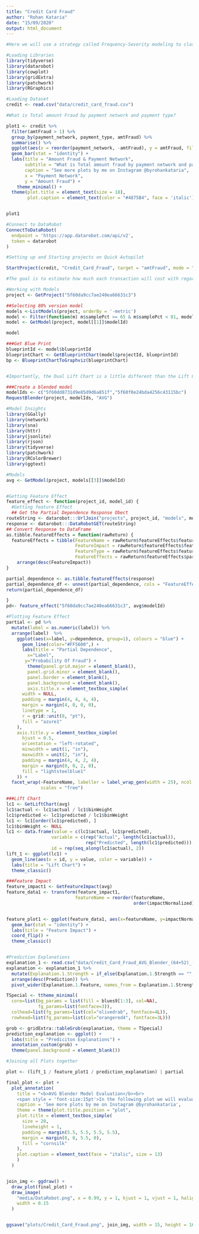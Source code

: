 ```yaml
---
title: "Credit Card Fraud"
author: "Rohan Kataria"
date: "15/09/2020"
output: html_document
---
```


```r

#Here we will use a strategy called Frequency-Severity modeling to classify fraudulent credit card transactions.

#Loading Libraries
library(tidyverse)
library(datarobot)
library(cowplot)
library(gridExtra)
library(patchwork)
library(RGraphics)

#Loading Dataset
credit <- read.csv("data/credit_card_fraud.csv")

```

```r
#What is Total amount Fraud by payment network and payment type?

plot1 <- credit %>%
  filter(amtFraud > 1) %>%
  group_by(payment_network, payment_type, amtFraud) %>%
  summarise() %>% 
  ggplot(aes(x = reorder(payment_network, -amtFraud), y = amtFraud, fill=payment_type)) +
  geom_bar(stat = "identity") +
  labs(title = "Amount Fraud & Payment Network",
       subtitle = "What is Total amount fraud by payment network and payment type?",
       caption = "See more plots by me on Instagram @byrohankataria",
       x = "Payment Network",
       y = "Amount Fraud") +
    theme_minimal() +
  theme(plot.title = element_text(size = 18),
        plot.caption = element_text(color = "#4875B4", face = 'italic'))


plot1
```

```r
#Connect to DataRobot
ConnectToDataRobot(
  endpoint = 'https://app.datarobot.com/api/v2',
  token = datarobot
)

#Setting up and Starting projects on Quick Autopilot

StartProject(credit, "Credit_Card_Fraud", target = "amtFraud", mode = "quick", workerCount = 8)
```
```r
#The goal is to estimate how much each transaction will cost with regard to fraud. This is a regression problem.

#Working with Models
project <- GetProject("5f60da9cc7ae240ea66631c3")

##Selecting 80% version model
models <-ListModels(project, orderBy = '-metric')
model <- Filter(function(m) m$samplePct >= 65 & m$samplePct < 81, models)
model <- GetModel(project, model[[1]]$modelId)

model

###Get Blue Print
blueprintId <- model$blueprintId
blueprintChart <- GetBlueprintChart(model$projectId, blueprintId)
bp <- BlueprintChartToGraphviz(blueprintChart)


#Importantly, the Dual Lift Chart is a little different than the Lift Chart.  In the Dual Lift Chart the X-axis is sorted by the difference in the predictions of both models. So the greater the space between the blue and yellow lines, the higher they differ in predictions. 

###Create a blended model
modelIds <- c("5f60dd8731d9e85d9d6a851f","5f60f0e24bda4256c43115bc")
RequestBlender(project, modelIds, "AVG")


```
```r
#Model Insights
library(GGally)
library(network)
library(sna)
library(httr)
library(jsonlite)
library(rjson)
library(tidyverse)
library(patchwork)
library(RColorBrewer)
library(ggtext)

#Models
avg <- GetModel(project, models[[3]]$modelId)


#Getting Feature Effect
feature_effect <- function(project_id, model_id) {
  #Getting feature Effect
  ## Get the Partial Dependence Response Obect
routeString <- datarobot:::UrlJoin("projects", project_id, "models", model_id, "featureEffects")
response <- datarobot:::DataRobotGET(routeString)
## Convert Response to DataFrame 
as.tibble.featureEffects = function(rawReturn) {
  featureEffects = tibble(FeatureName = rawReturn$featureEffects$featureName,
                          FeatureImpact = rawReturn$featureEffects$featureImpactScore,
                          FeatureType = rawReturn$featureEffects$featureType,
                          FeatureEffects = rawReturn$featureEffects$partialDependence$data) %>%
    arrange(desc(FeatureImpact))
}

partial_dependence <- as.tibble.featureEffects(response)
partial_dependence_df <- unnest(partial_dependence, cols = "FeatureEffects")
return(partial_dependence_df)

}
pd<- feature_effect("5f60da9cc7ae240ea66631c3", avg$modelId)

#Plotting Feature Effect
partial <- pd %>%
  mutate(label = as.numeric(label)) %>%
  arrange(label)  %>%
    ggplot(aes(x=label, y=dependence, group=1), colours = "blue") +
      geom_line(color="#FF5600",) +
      labs(title = "Partial Dependence",
        x="Label",
       y="Probability Of Fraud") + 
        theme(panel.grid.major = element_blank(),
        panel.grid.minor = element_blank(),
        panel.border = element_blank(),
        panel.background = element_blank(),
        axis.title.x = element_textbox_simple(
      width = NULL,
      padding = margin(4, 4, 4, 4),
      margin = margin(4, 0, 0, 0),
      linetype = 1,
      r = grid::unit(8, "pt"),
      fill = "azure1"
    ),
    axis.title.y = element_textbox_simple(
      hjust = 0.5,
      orientation = "left-rotated",
      minwidth = unit(1, "in"),
      maxwidth = unit(2, "in"),
      padding = margin(4, 4, 2, 4),
      margin = margin(0, 0, 2, 0),
      fill = "lightsteelblue1"
    )) +
  facet_wrap(~FeatureName, labeller = label_wrap_gen(width = 25), ncol = 3,
             scales = "free")

###Lift Chart
lc1 <- GetLiftChart(avg)
lc1$actual <- lc1$actual / lc1$binWeight
lc1$predicted <- lc1$predicted / lc1$binWeight
lc1 <- lc1[order(lc1$predicted), ]
lc1$binWeight <- NULL
lc1 <- data.frame(value = c(lc1$actual, lc1$predicted),
                 variable = c(rep("Actual", length(lc1$actual)),
                              rep("Predicted", length(lc1$predicted))),
                 id = rep(seq_along(lc1$actual), 2))
lift_1 <- ggplot(lc1) + 
  geom_line(aes(x = id, y = value, color = variable)) +
  labs(title = "Lift Chart") +
  theme_classic()

###Feature Impact
feature_impact1 <- GetFeatureImpact(avg)
feature_data1 <- transform(feature_impact1,
                          featureName = reorder(featureName, 
                                                order(impactNormalized)))


feature_plot1 <- ggplot(feature_data1, aes(x=featureName, y=impactNormalized)) + 
  geom_bar(stat = "identity") +
  labs(title = "Feature Impact") +
  coord_flip() +
  theme_classic()


#Prediction Explanations
explanation_1 <- read.csv("data/Credit_Card_Fraud_AVG_Blender_(64+52)_(66)_80_Informative_Features_PE_3_lt_0.457_gt_38.379.csv")
explanation <- explanation_1 %>%
  mutate(Explanation.1.Strength = if_else(Explanation.1.Strength == "", "unknown", Explanation.1.Strength))%>% 
  arrange(desc(Prediction)) %>% 
  pivot_wider(Explanation.1.Feature, names_from = Explanation.1.Strength, values_from = Explanation.1.Value, values_fn = list(Explanation.1.Value = ~sum(!is.na(.), na.rm = TRUE)))

TSpecial <- ttheme_minimal(
  core=list(bg_params = list(fill = blues9[1:3], col=NA),
            fg_params=list(fontface=3)),
  colhead=list(fg_params=list(col="olivedrab", fontface=4L)),
  rowhead=list(fg_params=list(col="orangered4", fontface=3L)))

grob <- gridExtra::tableGrob(explanation, theme = TSpecial)
prediction_explanation <- ggplot() + 
  labs(title = "Prediciton Explanations") +
  annotation_custom(grob) +
  theme(panel.background = element_blank())

```


```r
#Joining all Plots together

plot <- (lift_1 / feature_plot1 / prediction_explanation) | partial

final_plot <- plot +
  plot_annotation(
    title = "<b>AVG Blender Model Evaluation</b><br>
    <span style = 'font-size:15pt'>In the following plot we will evaluate the *Lift Chart, Feature Impact, Partial Dependence and Prediction Explanations,* of the <span style = 'color:red;'>AVG Blender Model</span><br> created for the Credit Card Fraud Dataset. <br><span style = 'color:blue;'>*The Model is a blend of  Frequency-Severity Light Gradient Boosted Trees & Light Gradient Boosting on ElasticNet Predictions (Tweedie Loss: 1.5).* </span></span>",
    caption = 'See more plots by me on Instagram @byrohankataria',
    theme = theme(plot.title.position = "plot",
    plot.title = element_textbox_simple(
      size = 20,
      lineheight = 1,
      padding = margin(5.5, 5.5, 5.5, 5.5),
      margin = margin(0, 0, 5.5, 0),
      fill = "cornsilk"
    ),
    plot.caption = element_text(face = "italic", size = 13)
    )
  )


join_img <- ggdraw() +
  draw_plot(final_plot) +
  draw_image(
    "media/DataRobot.png", x = 0.99, y = 1, hjust = 1, vjust = 1, halign = 1, valign = 1,
    width = 0.15
  )


ggsave("plots/Credit_Card_Fraud.png", join_img, width = 15, height = 16, units = "in")
```

